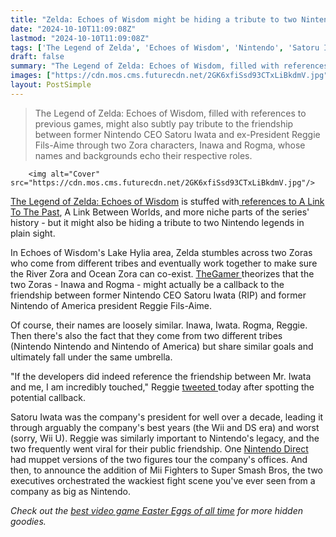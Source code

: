 ```yaml
---
title: "Zelda: Echoes of Wisdom might be hiding a tribute to two Nintendo legends, and Reggie Fils-Aime is 'incredibly touched'"
date: "2024-10-10T11:09:08Z"
lastmod: "2024-10-10T11:09:08Z"
tags: ['The Legend of Zelda', 'Echoes of Wisdom', 'Nintendo', 'Satoru Iwata', 'Reggie Fils-Aime', 'Easter Egg', 'Game Reference']
draft: false
summary: "The Legend of Zelda: Echoes of Wisdom, filled with references to previous games, might also subtly pay tribute to the friendship between former Nintendo CEO Satoru Iwata and ex-President Reggie Fils-Aime through two Zora characters, Inawa and Rogma, whose names and backgrounds echo their respective roles."
images: ["https://cdn.mos.cms.futurecdn.net/2GK6xfiSsd93CTxLiBkdmV.jpg"]
layout: PostSimple
---
```

> The Legend of Zelda: Echoes of Wisdom, filled with references to previous games, might also subtly pay tribute to the friendship between former Nintendo CEO Satoru Iwata and ex-President Reggie Fils-Aime through two Zora characters, Inawa and Rogma, whose names and backgrounds echo their respective roles.


        <img alt="Cover" src="https://cdn.mos.cms.futurecdn.net/2GK6xfiSsd93CTxLiBkdmV.jpg"/>
        
[The Legend of Zelda: Echoes of Wisdom](https://www.gamesradar.com/games/the-legend-of-zelda/the-legend-of-zelda-echoes-of-wisdom-guide/) is stuffed with[ references to A Link To The Past](https://www.gamesradar.com/games/the-legend-of-zelda/legend-of-zelda-superfan-posts-side-by-side-comparison-of-a-link-to-the-past-and-echoes-of-wisdom-showing-how-similar-the-two-nintendo-games-are/), A Link Between Worlds, and more niche parts of the series' history - but it might also be hiding a tribute to two Nintendo legends in plain sight. 

In Echoes of Wisdom's Lake Hylia area, Zelda stumbles across two Zoras who come from different tribes and eventually work together to make sure the River Zora and Ocean Zora can co-exist. [TheGamer ](https://www.thegamer.com/echoes-of-wisdom-may-be-housing-a-reference-to-two-nintendo-legends/)theorizes that the two Zoras - Inawa and Rogma - might actually be a callback to the friendship between former Nintendo CEO Satoru Iwata (RIP) and former Nintendo of America president Reggie Fils-Aime.

Of course, their names are loosely similar. Inawa, Iwata. Rogma, Reggie. Then there's also the fact that they come from two different tribes (Nintendo Nintendo and Nintendo of America) but share similar goals and ultimately fall under the same umbrella.

"If the developers did indeed reference the friendship between Mr. Iwata and me, I am incredibly touched," Reggie [tweeted ](https://x.com/Reggie/status/1844151879464624189)today after spotting the potential callback.

Satoru Iwata was the company's president for well over a decade, leading it through arguably the company's best years (the Wii and DS era) and worst (sorry, Wii U). Reggie was similarly important to Nintendo's legacy, and the two frequently went viral for their public friendship. One [Nintendo Direct](https://www.gamesradar.com/tag/nintendo-direct/) had muppet versions of the two figures tour the company's offices. And then, to announce the addition of Mii Fighters to Super Smash Bros, the two executives orchestrated the wackiest fight scene you've ever seen from a company as big as Nintendo. 

*Check out the *[<em>best video game Easter Eggs of all time</em>](https://www.gamesradar.com/best-video-game-easter-eggs/)* for more hidden goodies.* 
        